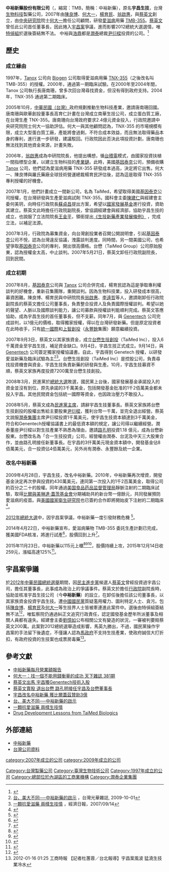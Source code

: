 
{{Infobox company
| name = 中裕新藥股份有限公司
| name_en = TaiMed Biologics
| logo = 
| caption = 
| type = [[上櫃公司|上櫃公司]]
| trading_name = 中裕新藥、TMB
| traded_as = [[證券櫃檯買賣中心|櫃買中心]]：4147
| local_code_name = TW
| local_code = 28707338
| original_text = 
| fate = 
| predecessor = 宇昌生技
| successor = 
| foundation = {{Start date and age|2007|9|5}}
| defunct = 
| location_country = {{ROC-TW}}<br>[[臺北市|臺北市]][[內湖區|內湖區]]瑞光路607號3樓
| locations = 
| area_served = [[台灣|台灣]]
| founder = [[陳良博|陳良博]]、[[何大一|何大一]]
| key_people = [[董事長|董事長]]：[[張念原|張念原]]<br/>董事：周綠蘋<br/>董事：陳青周<br/>董事：卓隆燁<br/>董事：劉忠賢<br/>董事：張念原<br/>獨立董事：陳明進<br/>獨立董事：李世仁<br/>獨立董事：王泰昌
| industry = [[生技醫療業|生技醫療業]]
| products = 新藥研發
| services = 
| revenue = 
| operating_income = 
| net_income = 
| aum = 
| assets = [[新台幣|新台幣]]2,600,000,000元
| equity = 
| owner = [[行政院國家發展基金管理會|行政院國家發展基金管理會]]<br/>[[匯弘投資股份有限公司|匯弘投資股份有限公司]]<br/>[[潤泰創新|潤泰創新國際股份有限公司]]<br/>[[潤泰全球|潤泰全球股份有限公司]]
| num_employees = 
| major_shareholder = 
| parent = [[潤泰企業集團|潤泰集團]]
| divisions = 
| subsid = 
| homepage = [http://www.taimedbiologics.com/cht www.taimedbiologics.com]
| slogan = 
| capital = [[新台幣|新台幣]]2,503,007,500元
| market_value = 
| P/E ratio = 
| earnings per share = 
| Net asset value = 
| accounting_period = 
| footnotes = 
}}
'''中裕新藥股份有限公司'''（{{lang-en|TaiMed Biologics}}，縮寫：TMB，簡稱：中裕新藥），原名'''宇昌生技'''，台灣[[生物科技|生物科技]]製藥公司，2007年由[[陳良博|陳良博]]、[[何大一|何大一]]，[[楊育民|楊育民]]、[[翁啟惠|翁啟惠]]，與[[蔡英文|蔡英文]]創立，由[[中央研究院|中央研究院]]院士[[何大一|何大一]]擔任公司顧問，研發[[愛滋病|愛滋病]]用藥 [[TMB-355|TMB-355]]。[[蔡英文|蔡英文]]曾任此公司首任董事長，因此捲入[[宇昌案|宇昌案]]爭議，進而影響2012總統大選選情，唯[[特偵組|特偵組]]於選後簽結無不法。
中裕與[[台灣浩鼎生技|浩鼎]]都是[[潤泰企業集團|潤泰]]總裁[[尹衍樑|尹衍樑]]投資的公司。<ref>{{cite news|author=黃文奇|title=浩鼎市值千億 尹衍樑大贏家|url=http://udn.com/news/story/7251/1338610-%E6%B5%A9%E9%BC%8E%E5%B8%82%E5%80%BC%E5%8D%83%E5%84%84-%E5%B0%B9%E8%A1%8D%E6%A8%91%E5%A4%A7%E8%B4%8F%E5%AE%B6|accessdate=2015-11-26|newspaper=《[[聯合報|聯合報]]》|date=2016-04-09|archive-date=2015-12-04|archive-url=https://web.archive.org/web/20151204050048/http://udn.com/news/story/7251/1338610-%E6%B5%A9%E9%BC%8E%E5%B8%82%E5%80%BC%E5%8D%83%E5%84%84-%E5%B0%B9%E8%A1%8D%E6%A8%91%E5%A4%A7%E8%B4%8F%E5%AE%B6|dead-url=no}}</ref>

==歷史==
===成立緣由===
1997年，[[Tanox|Tanox]] 公司向 [[Biogen|Biogen]] 公司取得愛滋病用藥 [[TNX-355|TNX-355]]（之後改名叫 TMB-355）的授權。2000年，通過第一期臨床試驗。在2000年至2004年間，Tanox 公司執行長唐南珊，曾多次回台灣尋找資金，但沒有得到政府支持。2004年，TNX-355 通過第二期臨床。

2005年10月，[[中華民國（台灣）|中華民國（台灣）]]政府規劃推動生物科技產業，邀請唐南珊回國。唐南珊與歐華創投董事長高育仁計畫在台灣成立南華生技公司，成立蛋白質工廠，在台灣生產 TNX-355。唐南珊向台灣政府要求2.4億元資金投入，行政院邀請中央研究院院士何大一協助評估。何大一與其他顧問認為，TNX-355 的市場規模有限，成立大型蛋白質工廠，產能將會過剩，不符合成本效益，而且無法取得藥品本身的專利，進行進一步研發，建議駁回。行政院因此否決此項投資計劃，唐南珊也無法找到其他資金來源，計畫失敗。

2006年，[[翁啟惠|翁啟惠]]成為中研院院長，他提出構想，循[[台積電|台積電]]模式，由國家投資扶植一間指標型企業，以建立生物科技的[[產業鏈|產業鏈]]。此時，美國[[基因泰克|基因泰克]]公司，預備收購 [[Tanox|Tanox]] 公司，他們認為愛滋病用藥 TNX-355 研發成本過高，決定將它出售。何大一、陳良博與羅氏藥廠全球技術營運總裁楊育民評估後，認為這是取得 TNX-355 專利授權的好機會。

2007年1月，他們計畫成立一間新公司，名為 TaiMed，希望取得美國[[基因泰克|基因泰克]]公司授權，在台灣研發與生產愛滋病試劑 TNX-355。國科會主委[[陳建仁|陳建仁]]與經建會主委何美玥，向時任行政院長[[蘇貞昌|蘇貞昌]]提出方案，希望以[[國發基金|國家發展基金]]進行投資，資助其建立。蔡英文此時擔任行政院副院長，曾協調經建會與經濟部，協助宇昌生技的成立，也說服了立法院院長[[王金平|王金平]]，領銜提出[https://law.moj.gov.tw/LawClass/LawAll.aspx?pcode=J0040046 《生技新藥產業發展條例》] {{Wayback|url=https://law.moj.gov.tw/LawClass/LawAll.aspx?pcode=J0040046 |date=20201201175843 }}，完成立法，以補足法源。

2007年3月，行政院為募集資金，向台灣創投業者召開公開說明會，引起[[基因泰克|基因泰克]]公司不悅，認為台灣違反協議，洩露談判進度。同時間，另一間美國公司，也希望爭取[[基因泰克|基因泰克]]公司的專利，開出很高價格。台懋（TaiMed Group）公司原始股東，認為授權金太高，中止談判。2007年5月21日，蔡英文卸任行政院副院長，回到民間。

===成立初期===
2007年8月，[[基因泰克|基因泰克]]公司與 [[Tanox|Tanox]] 公司合併完成，楊育民認為這是爭取專利權談判的好機會，重新召集團隊，重開談判。因為生物科技業，投入研發成本很高，募資困難。陳良博、楊育民與中研院院長[[翁啟惠|翁啟惠]]、[[李遠哲|李遠哲]]等人，邀請剛卸任行政院副院長的蔡英文擔任公司董事長，負責整合投資人及負責國際授權談判。希望以她的聲望、人脈以及國際談判能力，讓公司募款與授權談判能順利完成。蔡英文答應協助，成為宇昌生技的首任董事長，但不支薪。同年7月，與 [[Genentech|Genentech]] 公司完成談判，以1億元的價格，取得獨家授權，得以在台灣研發新藥。但是原定投資者在此時收手，只有[[統一國際|統一國際]]和[[上智創投|上智創投]]（[[永豐餘|永豐餘]]集團）願意繼續投資。

2007年9月3日，蔡英文以其家族資金，成立[[台懋生技創投|台懋生技創投]]（TaiMed Inc），投入6千萬資金至宇昌生技，補足資金缺口。9月4日，宇昌生技正式成立。9月14日，與 [[Genentech|Genentech]] 公司簽定獨家授權協議書。自此，宇昌得到 Genetech 授權，以研發愛滋新藥及臨床試驗為主<ref>[http://news.pchome.com.tw/magazine/report/po/taiwan_panorama/1423/125432640095424019001.htm 台、美大不同──中裕新藥的啟示] {{Wayback|url=http://news.pchome.com.tw/magazine/report/po/taiwan_panorama/1423/125432640095424019001.htm |date=20121011034036 }}，台灣光華雜誌, 2009-10-01</ref><ref>[http://pro.udnjob.com/mag2/tool/storypage.jsp?f_ART_ID=36271 一顆抗愛滋藥 兩樣生技情] {{Wayback|url=http://pro.udnjob.com/mag2/tool/storypage.jsp?f_ART_ID=36271 |date=20120108091444 }}，經濟日報，2007/09/14</ref>。台懋生技創投（TaiMed Inc）是控股公司，負責尋找投資機會與資金，宇昌生技負責新藥的研發與生產。10月，宇昌生技募資不順，蔡英文家族再度投資7200萬至台懋生技創投。

2008年3月，民進黨於[[2008年中華民國總統選舉|總統大選]]敗選，國民黨上台後，國家發展基金承諾投入的資金並沒有到位，原先承諾的3千萬美金，包括開發基金批准的1千2佰萬美金都未投入宇昌。其他民間資金包括統一國際等資金，也因政治壓力不敢投入。

2008年5月，蔡英文成為[[民進黨主席|民進黨主席]]，請辭宇昌生技董事長。蔡英文家族將台懋生技創投的股權出售給主要股東[[尹衍樑|尹衍樑]]，獲利台幣一千萬，並完全退出經營。蔡英文說服[[潤泰集團|潤泰集團]]主席尹衍樑投資1千萬美元，使宇昌生技資本額達到3千萬美金，符合和Genentech授權協議書上的最低資本額的規定，讓公司得以繼續經營。潤泰董座尹衍樑以對生技產業不熟悉為理由，邀請[[路孔明|路孔明]]投資1.18 億元，成為台懋新股東。台懋改名為「合一生技投資」公司，經營權由潤泰、台泥及中天三大股東合作，並由路孔明接任新董事長。在宇昌的3仟萬美元現金資本額中，開發基金佔8佰萬美元，合一投資佔4佰萬美元，另外尚有潤泰、永豐餘及統一企業。

===改名中裕新藥===
2009年4月28日，宇昌生技，改名中裕新藥。2010年，中裕新藥再次增資，開發基金決定再次參與投資約430萬美元，連同第一次投入的1千2百萬美金，取得公司約百分之二十的股權。同年通過[[美国食品药品监督管理局|美国食品药品监督管理局]]靜脈注射的二期臨床試驗，取得[[比爾與美琳達·蓋茨基金會|比爾與美琳達·蓋茨基金會]]分期補助共約新台幣一億餘元，共同發展預防愛滋病的疫苗。與[[美國國家衛生研究院|美國國家衛生研究院]]也已簽約合作即將開始皮下注射的二期臨床<ref>{{Cite web |url=http://news.chinatimes.com/tech/171701/122011121200363.html |title=生技風雲路/何大一的科學路﹝4﹞ |accessdate=2011-12-12 |archive-date=2012-01-15 |archive-url=https://web.archive.org/web/20120115010309/http://news.chinatimes.com/tech/171701/122011121200363.html |dead-url=no }}</ref>。

[[2012年中華民國總統選舉|2012年總統大選]]中，因宇昌案爭議，中裕新藥一度引發財務危機 <ref>{{Cite web |url=https://www.youtube.com/watch?v=S7YK7C1diJQ |title=「中裕」上櫃飆破200元 3天漲75%－民視新聞 |accessdate=2015-12-14 |archive-date=2016-03-16 |archive-url=https://web.archive.org/web/20160316235545/https://www.youtube.com/watch?v=S7YK7C1diJQ |dead-url=no }}</ref>。

2014年4月22日，中裕新藥宣布，愛滋病藥物 TMB-355 委託生產計劃已完成，獲美國FDA核准，將進行試產<ref>{{cite news|url=http://www.appledaily.com.tw/appledaily/article/finance/20140423/35783435/%E4%B8%AD%E8%A3%95%E6%84%9B%E6%BB%8B%E6%96%B0%E8%97%A5%E7%8D%B2%E7%BE%8EFDA%E6%A0%B8%E5%87%86|title=中裕愛滋新藥 獲美FDA核准|publisher=[[蘋果日報|蘋果日報]]|date=2014-04-23|author=周義朗|accessdate=2014-04-23|archive-date=2016-03-04|archive-url=https://web.archive.org/web/20160304200832/http://www.appledaily.com.tw/appledaily/article/finance/20140423/35783435/%E4%B8%AD%E8%A3%95%E6%84%9B%E6%BB%8B%E6%96%B0%E8%97%A5%E7%8D%B2%E7%BE%8EFDA%E6%A0%B8%E5%87%86|dead-url=no}}</ref>，股價回到上升<ref>{{Cite web |url=http://www.appledaily.com.tw/realtimenews/article/new/20140425/386064 |title=【新新聞】美國FDA核准中裕愛滋新藥 還了蔡英文一個公道 |accessdate=2015-12-14 |archive-date=2015-12-22 |archive-url=https://web.archive.org/web/20151222122116/http://www.appledaily.com.tw/realtimenews/article/new/20140425/386064 |dead-url=no }}</ref>。

2015年11月23日，中裕新藥以115元上櫃<ref>{{Cite web |url=https://tw.mobi.yahoo.com/home/%E4%B8%AD%E8%A3%95-%E4%B8%8A%E6%AB%83%E9%A3%86%E7%A0%B4200%E5%85%83-3%E5%A4%A9%E6%BC%B275-123014015--finance.html |title=「中裕」上櫃飆破200元 3天漲75% |accessdate=2015-12-14 |archive-date=2015-12-22 |archive-url=https://web.archive.org/web/20151222082748/https://tw.mobi.yahoo.com/home/%E4%B8%AD%E8%A3%95-%E4%B8%8A%E6%AB%83%E9%A3%86%E7%A0%B4200%E5%85%83-3%E5%A4%A9%E6%BC%B275-123014015--finance.html |dead-url=no }}</ref><ref>{{Cite web |url=https://www.youtube.com/watch?v=S7YK7C1diJQ |title=「中裕」上櫃飆破200元 3天漲75% 民視新聞頻道 FTVNEWS  |accessdate=2015-12-14 |archive-date=2016-03-16 |archive-url=https://web.archive.org/web/20160316235545/https://www.youtube.com/watch?v=S7YK7C1diJQ |dead-url=no }}</ref><ref>{{Cite web |url=https://www.youtube.com/watch?v=zJicgfhhdSs |title=Taimed Biologics Pre-Listing Performance Presentations for Initial Securities Listing 中裕新藥上櫃前業績發表會 |access-date=2015-12-14 |archive-date=2019-02-21 |archive-url=https://web.archive.org/web/20190221030012/https://www.youtube.com/watch?v=zJicgfhhdSs }}</ref>，股價持續上攻，2015年12月14日收259元，漲幅高達125%<ref>{{Otc-gretai|4147}}</ref>。

==宇昌案爭議==
{{main|宇昌案}}
於[[2012年中華民國總統選舉|2012年中華民國總統選舉]]期間，因[[民主進步黨|民主進步黨]]候選人[[蔡英文|蔡英文]]曾經投資過宇昌公司，擔任其董事長，此事成為政治上的爭議事件。蔡英文於擔任[[行政院|行政院]]副院長時，協助並核准宇昌生技公司（今'''中裕新藥'''）的設立，在卸任後擔任該公司董事長，以其家族資金投資宇昌生技。遭[[中國國民黨|中國國民黨]]質疑濫用權力、圖利特定人士、貪污。包括[[陳良博|陳良博]]、[[楊育民|楊育民]]及[[何大一|何大一]]等生技界人士皆被牽連進此案件中。選後由特偵組簽結無不法<ref>{{Cite web |url=http://www.appledaily.com.tw/realtimenews/article/politics/20120814/137317 |title=還蔡清白　查無不法「宇昌案」特偵簽結 |accessdate=2012-08-14 |archive-date=2012-08-16 |archive-url=https://web.archive.org/web/20120816212541/http://www.appledaily.com.tw/realtimenews/article/politics/20120814/137317 |dead-url=no }}</ref>，唯監察院仍通過糾正文追究行政責任，認定國發基金歷年所派董事及相關人員都有違失。經建會主委[[劉憶如|劉憶如]]公布相關公文有變造的狀況，一審被判要賠蔡英文200萬。此案對2012總統選舉造成影響，馬英九勝出，不過，國民黨操作宇昌案的手法留下後遺症，不僅讓人認為[[馬政府|馬政府]]不支持生技產業，使政府誠信大打折扣，有政府投資的生技案也成票房毒藥<ref>2012-01-16 01:25 工商時報 【記者杜蕙蓉／台北報導】宇昌案風波 猛澆生技業冷水</ref>。

== 參考文獻 ==
{{Reflist|30em}}

*[https://web.archive.org/web/20160304130628/http://www.taimedbiologics.com.tw/FinancialMonthly.aspx?id=6 中裕新藥每月營業額報告]
*[http://www.cw.com.tw/article/article.action?id=5003453&page=1 何大一：找一個不能用錢衡量的成功 天下雜誌 381期 ] {{Wayback|url=http://www.cw.com.tw/article/article.action?id=5003453&page=1 |date=20120106091810 }}
*[https://web.archive.org/web/20190221030012/http://www.nbic.org.tw/newsDetail.aspx?NEWS_ID=533 蔡英文出馬 宇昌獲Genentech技術入股]
*[https://web.archive.org/web/20120110075656/http://www.microbio.com.tw/new-68.htm 蔡英文賣股 退出台懋 路孔明接任宇昌及台懋董事長]
*[https://web.archive.org/web/20120107195217/http://news.chinatimes.com/focus/501010138/112011121300581.html 宇昌改名中裕新藥 獲比爾蓋茲贊助3億]
*[http://news.pchome.com.tw/magazine/report/po/taiwan_panorama/1423/125432640095424019001.htm 台、美大不同──中裕新藥的啟示] {{Wayback|url=http://news.pchome.com.tw/magazine/report/po/taiwan_panorama/1423/125432640095424019001.htm |date=20121011034036 }}
*[https://web.archive.org/web/20120108091444/http://pro.udnjob.com/mag2/tool/storypage.jsp?f_ART_ID=36271 一顆抗愛滋藥 兩樣生技情]
*[http://www.taiwan-panorama.com/en/show_issue.php?js=no&id=2009109810022e.txt&table=2&cur_page=2 Drug Development Lessons from TaiMed Biologics] {{Wayback|url=http://www.taiwan-panorama.com/en/show_issue.php?js=no&id=2009109810022e.txt&table=2&cur_page=2 |date=20190624213758 }}

==外部連結==
*[http://www.taimedbiologics.com/cht 中裕新藥] {{Wayback|url=http://www.taimedbiologics.com/cht |date=20201020084826 }}
*[http://company.g0v.ronny.tw/id/28707338 台灣公司資料]

[[Category:台灣製藥公司|Category:台灣製藥公司]]
[[Category:臺灣生物技術公司|Category:臺灣生物技術公司]]
[[Category:1997年成立的公司|Category:1997年成立的公司]]
[[category:2007年成立的公司|category:2007年成立的公司]]
[[category:2009年成立的公司|category:2009年成立的公司]]
[[Category:總部位於內湖區的工商業機構|Category:總部位於內湖區的工商業機構]]
[[Category:潤泰企業集團|Category:潤泰企業集團]]